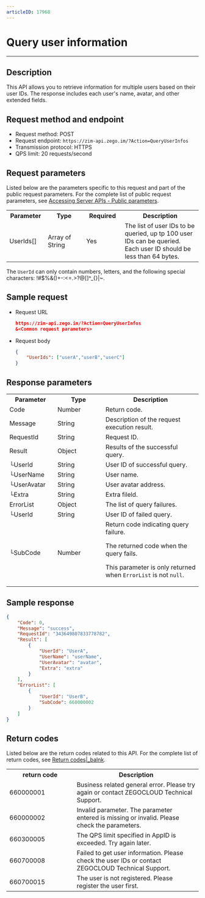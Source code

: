 ```yaml
---
articleID: 17968
---
```

# Query user information

- - -

## Description

This API allows you to retrieve information for multiple users based on their user IDs. The response includes each user's name, avatar, and other extended fields.

## Request method and endpoint

- Request method: POST
- Request endpoint: `https://zim-api.zego.im/?Action=QueryUserInfos`
- Transmission protocol: HTTPS
- QPS limit: 20 requests/second

## Request parameters

Listed below are the parameters specific to this request and part of the public request parameters. For the complete list of public request parameters, see [Accessing Server APIs - Public parameters](./../Accessing%20Server%20APIs.mdx#public-parameters).

<table>
  <colgroup>
    <col width="20%" />
    <col width="20%" />
    <col width="20%" />
    <col width="40%" />
  </colgroup>
<tbody><tr>
<th>Parameter</th>
<th>Type</th>
<th>Required</th>
<th>Description</th>
</tr>
<tr>
<td>UserIds[]</td>
<td>Array of String</td>
<td>Yes</td>
<td>The list of user IDs to be queried, up tp 100 user IDs can be queried. Each user ID should be less than 64 bytes.</td>
</tr>
</tbody></table>

<Note title="Note">

The `UserId` can only contain numbers, letters, and the following special characters: !#$%&()+-:\<=.>?@[]^_{}|~.

</Note>

## Sample request

- Request URL

    ```json
    https://zim-api.zego.im/?Action=QueryUserInfos
    &<Common request parameters>
    ```

- Request body
  
    ```json
    {
        "UserIds": ["userA","userB","userC"]
    }
    ```

## Response parameters

<table class="collapsible-table" >
  <colgroup>
    <col width="25%" />
    <col width="25%" />
    <col width="50%" />
  </colgroup>
<tbody><tr data-row-level="1">
<th>Parameter</th>
<th>Type</th>
<th>Description</th>
</tr>
<tr data-row-level="2">
<td>Code</td>
<td>Number</td>
<td>Return code.</td>
</tr>
<tr data-row-level="3">
<td>Message</td>
<td>String</td>
<td>Description of the request execution result.</td>
</tr>
<tr data-row-level="4">
<td>RequestId</td>
<td>String</td>
<td>Request ID.</td>
</tr>
<tr data-row-level="5" data-row-child="true">
<td>Result</td>
<td>Object</td>
<td>Results of the successful query.</td>
</tr>
<tr data-row-level="5-1">
<td>└UserId</td>
<td>String</td>
<td>User ID of successful query.</td>
</tr>
<tr data-row-level="5-2">
<td>└UserName</td>
<td>String</td>
<td>User name.</td>
</tr>
<tr data-row-level="5-3">
<td>└UserAvatar</td>
<td>String</td>
<td>User avatar address.</td>
</tr>
<tr data-row-level="5-4">
<td>└Extra</td>
<td>String</td>
<td>Extra fileld.</td>
</tr>
<tr data-row-level="6" data-row-child="true">
<td>ErrorList</td>
<td>Object</td>
<td>The list of query failures.</td>
</tr>
<tr data-row-level="6-1">
<td>└UserId</td>
<td>String</td>
<td>User ID of failed query.</td>
</tr>
<tr data-row-level="6-2">
<td>└SubCode</td>
<td>Number</td>
<td>Return code indicating query failure. <p>The returned code when the query fails. </p><p>This parameter is only returned when <code>ErrorList</code> is not <code>null</code>. </p></td>
</tr>
</tbody></table>

## Sample response 

```json
{
    "Code": 0,
    "Message": "success",
    "RequestId": "343649807833778782",
    "Result": [
        {
            "UserId": "UserA",
            "UserName": "userName",
            "UserAvatar": "avatar",
            "Extra": "extra"
        }
    ],
    "ErrorList": [
        {
            "UserId": "UserB",
            "SubCode": 660000002
        }
    ]
}
```


## Return codes

Listed below are the return codes related to this API. For the complete list of return codes, see [Return codes\|_balnk](./../Return%20codes.mdx).

<table>
  <colgroup>
    <col width="35%" />
    <col width="65%" />
  </colgroup>
<tbody><tr>
<th>return code</th>
<th>Description</th>
</tr>
<tr>
<td>660000001</td>
<td>Business related general error.  Please try again or contact ZEGOCLOUD Technical Support.</td>
</tr>
<tr>
<td>660000002</td>
<td>Invalid parameter. The parameter entered is missing or invalid. Please check the parameters.</td>
</tr>
<tr>
<td>660300005</td>
<td>The QPS limit specified in AppID is exceeded. Try again later.</td>
</tr>
<tr>
<td>660700008</td>
<td>Failed to get user information. Please check the user IDs or contact ZEGOCLOUD Technical Support.&nbsp;</td>
</tr>
<tr>
<td>660700015</td>
<td>The user is not registered. Please register the user first.</td>
</tr>
</tbody></table>
